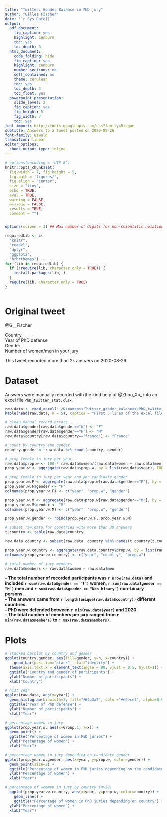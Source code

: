 ```yaml
---
title: "Twitter: Gender Balance in PhD jury"
author: "Gilles Fischer"
date: '`r Sys.Date()`'
output:
  pdf_document:
    fig_caption: yes
    highlight: zenburn
    toc: yes
    toc_depth: 3
  html_document:
    code_folding: hide
    fig_caption: yes
    highlight: zenburn
    number_sections: no
    self_contained: no
    theme: cerulean
    toc: yes
    toc_depth: 3
    toc_float: yes
  powerpoint_presentation:
    slide_level: 2
    fig_caption: yes
    fig_height: 5
    fig_width: 7
    toc: yes
font-import: http://fonts.googleapis.com/css?family=Risque
subtitle: Answers to a tweet posted on 2020-08-26
font-family: Oswald
transition: linear
editor_options: 
  chunk_output_type: inline
---
```

```r

# options(encoding = 'UTF-8')
knitr::opts_chunk$set(
  fig.width = 7, fig.height = 5, 
  fig.path = 'figures/',
  fig.align = "center", 
  size = "tiny", 
  echo = TRUE, 
  eval = TRUE, 
  warning = FALSE,
  message = FALSE, 
  results = TRUE,
  comment = "")


options(scipen = 3) ## Max number of digits for non-scientific notation
```

```r

requiredLib <- c(
  "knitr",
  "readxl",
  "dplyr",
  "ggplot2",
  "hrbrthemes")
for (lib in requiredLib) {
  if (!require(lib, character.only = TRUE)) {
    install.packages(lib, )
  }
  require(lib, character.only = TRUE)
}



```

# Original tweet

@G__Fischer

Country  
Year of PhD defense  
Gender  
Number of women/men in your jury  


This tweet recorded more than 2k answers on 2020-08-29

# Dataset

Answers were manually recorded with the kind help of @Zhou_Xu_ into an excel file `PhD_twitter_stat.xlsx`.

```r

raw.data <- read_excel("~/Documents/Twitter_gender_balanced/PhD_twitter_stat.xlsx")
kable(head(raw.data, n = 5), caption = "First 5 lines of the excel file")

# clean manual record errors
raw.data$gender[raw.data$gender=="W"] <- "F"
raw.data$gender[raw.data$gender=="H"] <- "M"
raw.data$country[raw.data$country=="france"] <- "France"

# count by country and gender
country.gender <- raw.data %>% count(country, gender)

# prop female in jury per year
raw.data$prop.w <- 100 * raw.data$women/(raw.data$women + raw.data$men)
prop.year.w <- aggregate(raw.data$prop.w, by = list(raw.data$year), FUN = mean)

# prop female in jury per year and per candidate gender
prop.year.w.F <- aggregate(raw.data$prop.w[raw.data$gender=="F"], by = list(raw.data$year[raw.data$gender=="F"]), FUN = mean)
prop.year.w.F$gender <- "F"
colnames(prop.year.w.F) <- c("year", "prop.w", "gender")

prop.year.w.M <- aggregate(raw.data$prop.w[raw.data$gender=="M"], by = list(raw.data$year[raw.data$gender=="M"]), FUN = mean)
prop.year.w.M$gender <- "M"
colnames(prop.year.w.M) <- c("year", "prop.w", "gender")

prop.year.w.gender <- rbind(prop.year.w.F, prop.year.w.M)

# subset raw.data for countries with more than 30 answers
t.country <- table(raw.data$country)

raw.data.country <- subset(raw.data, country %in% names(t.country[t.country > 50]))

prop.year.w.country <- aggregate(raw.data.country$prop.w, by = list(raw.data.country$year, raw.data.country$country), FUN = mean)
colnames(prop.year.w.country) <- c("year", "country", "prop.w")

# total number of jury members
raw.data$members <- raw.data$women + raw.data$men


```

**- The total number of recorded participants was `r nrow(raw.data)` and included `r sum(raw.data$gender == "F")` women, `r sum(raw.data$gender == "M")` men and `r sum(raw.data$gender == "Non_binary")` non-binary persons.**  
**- The answers came from `r length(unique(raw.data$country))` different countries.**  
**- PhD were defended between `r min(raw.data$year)` and 2020.**  
**- The total number of members per jury ranged from `r min(raw.data$members)` to `r max(raw.data$members)`.**  

# Plots

```r
# stacked barplot by country and gender
ggplot(country.gender, aes(fill=gender, y=n, x=country)) + 
    geom_bar(position="stack", stat="identity") +
  theme(axis.text.x = element_text(angle = 90, vjust = 0.5, hjust=1)) +
  ggtitle("Country and gender of participants") +
  ylab("Number of participants") +
  xlab("Country")

# hist year
ggplot(raw.data, aes(x=year)) + 
  geom_histogram(binwidth=3, fill="#69b3a2", color="#e9ecef", alpha=0.9) +
  ggtitle("Year of PhD defense") +
  ylab("Number of participants") +
  xlab("Year")

# percentage women in jury  
ggplot(prop.year.w, aes(x=Group.1, y=x)) +
  geom_point() +
  ggtitle("Percentage of women in PhD juries") +
  ylab("Percentage of women") +
  xlab("Year")

# percentage women in jury depending on candidate gender
ggplot(prop.year.w.gender, aes(x=year, y=prop.w, color=gender)) + 
  geom_point(size=2) +
  ggtitle("Percentage of women in PhD juries depending on the candidate gender") +
  ylab("Percentage of women") +
  xlab("Year")

# percentage of wommen in jury by country (n>50)
  ggplot(prop.year.w.country, aes(x=year, y=prop.w, color=country)) +
    geom_line() +
    ggtitle("Percentage of women in PhD juries depending on country") +
  ylab("Percentage of women") +
  xlab("Year")

```

